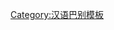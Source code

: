 {{User language-4|zh-qd|此用户能以'''[[:Category:zh-qd-4 使用者|地道]]'''的'''[[:Category:zh-qd 使用者|青岛话]]'''交流''。|青岛话|12|9}}<noinclude>[[Category:汉语巴别模板]]</noinclude>